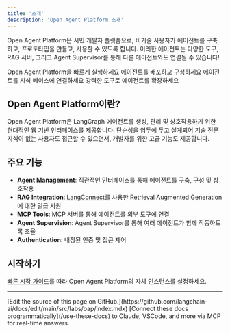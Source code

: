 ```yaml
---
title: '소개'
description: 'Open Agent Platform 소개'
---
```


Open Agent Platform은 시민 개발자 플랫폼으로, 비기술 사용자가 에이전트를 구축하고, 프로토타입을 만들고, 사용할 수 있도록 합니다. 이러한 에이전트는 다양한 도구, RAG 서버, 그리고 Agent Supervisor를 통해 다른 에이전트와도 연결될 수 있습니다!

<CardGroup cols={2}>
    <Card
        title="빠른 시작"
        icon="bolt"
        href="/labs/oap/quickstart"
    >
    Open Agent Platform을 빠르게 실행하세요
    </Card>
    <Card
        title="에이전트 설정"
        icon="robot"
        href="/labs/oap/setup/agents"
    >
    에이전트를 배포하고 구성하세요
    </Card>
    <Card
        title="RAG 통합"
        icon="database"
        href="/labs/oap/setup/rag-server"
    >
    에이전트를 지식 베이스에 연결하세요
    </Card>
    <Card
        title="MCP Server"
        icon="toolbox"
        href="/labs/oap/setup/mcp-server"
    >
    강력한 도구로 에이전트를 확장하세요
    </Card>
</CardGroup>

## Open Agent Platform이란?

Open Agent Platform은 LangGraph 에이전트를 생성, 관리 및 상호작용하기 위한 현대적인 웹 기반 인터페이스를 제공합니다. 단순성을 염두에 두고 설계되어 기술 전문 지식이 없는 사용자도 접근할 수 있으면서, 개발자를 위한 고급 기능도 제공합니다.

## 주요 기능

- **Agent Management**: 직관적인 인터페이스를 통해 에이전트를 구축, 구성 및 상호작용
- **RAG Integration**: [LangConnect](https://github.com/langchain-ai/langconnect)를 사용한 Retrieval Augmented Generation에 대한 일급 지원
- **MCP Tools**: MCP 서버를 통해 에이전트를 외부 도구에 연결
- **Agent Supervision**: Agent Supervisor를 통해 여러 에이전트가 함께 작동하도록 조율
- **Authentication**: 내장된 인증 및 접근 제어

## 시작하기

[빠른 시작 가이드](/labs/oap/quickstart)를 따라 Open Agent Platform의 자체 인스턴스를 설정하세요.

---

<Callout icon="pen-to-square" iconType="regular">
    [Edit the source of this page on GitHub.](https://github.com/langchain-ai/docs/edit/main/src/labs/oap/index.mdx)
</Callout>
<Tip icon="terminal" iconType="regular">
    [Connect these docs programmatically](/use-these-docs) to Claude, VSCode, and more via MCP for    real-time answers.
</Tip>
